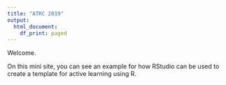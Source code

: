 ```yaml
---
title: "ATRC 2019"
output:
  html_document:
    df_print: paged
---
```


Welcome.

On this mini site, you can see an example for how RStudio can be used to create a template for active learning using R.